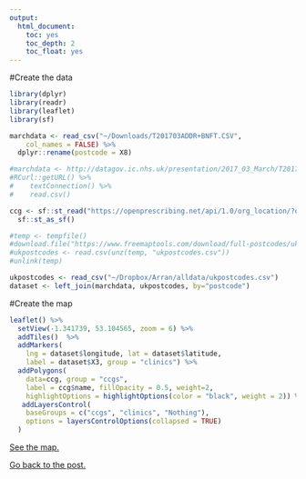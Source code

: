 ```yaml
---
output:
  html_document:
    toc: yes
    toc_depth: 2
    toc_float: yes
---
```


#Create the data
```r
library(dplyr)
library(readr)
library(leaflet)
library(sf)

marchdata <- read_csv("~/Downloads/T201703ADDR+BNFT.CSV", 
    col_names = FALSE) %>%
  dplyr::rename(postcode = X8)

#marchdata <- http://datagov.ic.nhs.uk/presentation/2017_03_March/T201703ADDR+BNFT.CSV %>%
#RCurl::getURL() %>%
#    textConnection() %>%
#    read.csv()

ccg <- sf::st_read("https://openprescribing.net/api/1.0/org_location/?org_type=ccg") %>%
  sf::st_as_sf()

#temp <- tempfile()
#download.file("https://www.freemaptools.com/download/full-postcodes/ukpostcodes.zip",temp)
#ukpostcodes <- read.csv(unz(temp, "ukpostcodes.csv"))
#unlink(temp)

ukpostcodes <- read_csv("~/Dropbox/Arran/alldata/ukpostcodes.csv")
dataset <- left_join(marchdata, ukpostcodes, by="postcode")
```

#Create the map
```r
leaflet() %>% 
  setView(-1.341739, 53.104565, zoom = 6) %>% 
  addTiles()  %>% 
  addMarkers(
    lng = dataset$longitude, lat = dataset$latitude,
    label = dataset$X3, group = "clinics") %>%
  addPolygons(
    data=ccg, group = "ccgs", 
    label = ccg$name, fillOpacity = 0.5, weight=2,
    highlightOptions = highlightOptions(color = "black", weight = 2)) %>%
   addLayersControl(
    baseGroups = c("ccgs", "clinics", "Nothing"),
    options = layersControlOptions(collapsed = TRUE)
  )
```

[See the map.](https://fergustaylor.github.io/post6map.html)

[Go back to the post.](https://fergustaylor.github.io/blog/post6.html)
